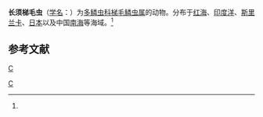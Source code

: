 {{Speciesbox
| taxon = Scalisetosus longicirrus
| binomial_authority = (Schmarda, 1861)<ref name='id10444'>{{cite web| url =http://www.bioinfo.cn/db05/BjdwSpecies.php?action=view&id=10444| title =长须梯毛虫| work =《中国动物物种编目数据库》| publisher =中国科学院微生物研究所| author =中国科学院动物研究所| accessdate =2009-04-16| deadurl =yes| archiveurl =https://web.archive.org/web/20160305034442/http://www.bioinfo.cn/db05/BjdwSpecies.php?action=view&id=10444| archivedate =2016-03-05}}</ref>
}}

'''长须梯毛虫'''（[[学名|学名]]：{{lang|la|''Scalisetosus longicirrus''}}）为[[多鳞虫科|多鳞虫科]][[梯毛鳞虫属|梯毛鳞虫属]]的动物。分布于[[红海|红海]]、[[印度洋|印度洋]]、[[斯里兰卡|斯里兰卡]]、[[日本|日本]]以及中国[[南海|南海]]等海域。<ref name='id10444'/>

== 参考文献 ==
{{reflist}}

{{环节动物小作品}}

{{Taxonbar}}
[[Category:1861年描述的动物|C]]
[[分类:梯毛鳞虫属|C]]